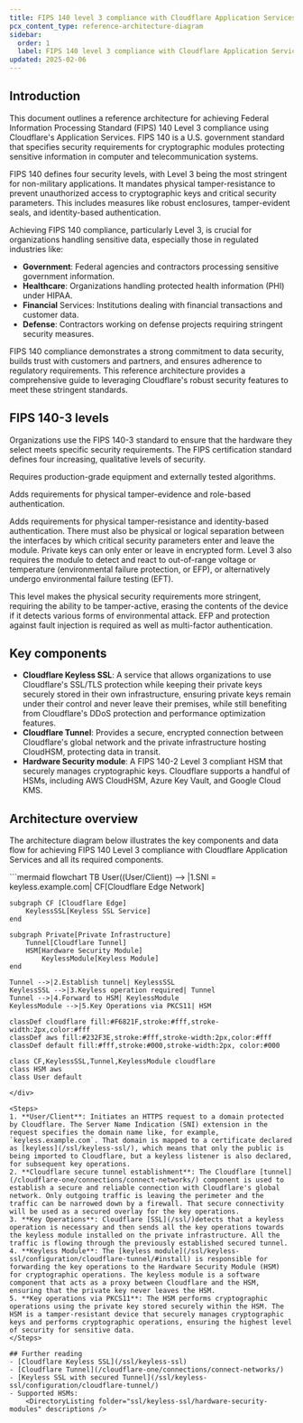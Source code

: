 ```yaml
---
title: FIPS 140 level 3 compliance with Cloudflare Application Services
pcx_content_type: reference-architecture-diagram
sidebar:
  order: 1
  label: FIPS 140 level 3 compliance with Cloudflare Application Services
updated: 2025-02-06
---
```



## Introduction

This document outlines a reference architecture for achieving Federal Information Processing Standard (FIPS) 140 Level 3 compliance using Cloudflare's Application Services. FIPS 140 is a U.S. government standard that specifies security requirements for cryptographic modules protecting sensitive information in computer and telecommunication systems.

FIPS 140 defines four security levels, with Level 3 being the most stringent for non-military applications. It mandates physical tamper-resistance to prevent unauthorized access to cryptographic keys and critical security parameters. This includes measures like robust enclosures, tamper-evident seals, and identity-based authentication.

Achieving FIPS 140 compliance, particularly Level 3, is crucial for organizations handling sensitive data, especially those in regulated industries like:

- **Government**: Federal agencies and contractors processing sensitive government information.
- **Healthcare**: Organizations handling protected health information (PHI) under HIPAA.
- **Financial** Services: Institutions dealing with financial transactions and customer data.
- **Defense**: Contractors working on defense projects requiring stringent security measures.

FIPS 140 compliance demonstrates a strong commitment to data security, builds trust with customers and partners, and ensures adherence to regulatory requirements. This reference architecture provides a comprehensive guide to leveraging Cloudflare's robust security features to meet these stringent standards.

## FIPS 140-3 levels

Organizations use the FIPS 140-3 standard to ensure that the hardware they select meets specific security requirements. The FIPS certification standard defines four increasing, qualitative levels of security.

<Tabs syncKey="dashPlusAPI"> <TabItem label="Level 1">

Requires production-grade equipment and externally tested algorithms.

</TabItem> <TabItem label="Level 2">

Adds requirements for physical tamper-evidence and role-based authentication.

</TabItem> <TabItem label="Level 3">

Adds requirements for physical tamper-resistance and identity-based authentication. There must also be physical or logical separation between the interfaces by which critical security parameters enter and leave the module. Private keys can only enter or leave in encrypted form. Level 3 also requires the module to detect and react to out-of-range voltage or temperature (environmental failure protection, or EFP), or alternatively undergo environmental failure testing (EFT).

</TabItem> <TabItem label="Level 4">

This level makes the physical security requirements more stringent, requiring the ability to be tamper-active, erasing the contents of the device if it detects various forms of environmental attack. EFP and protection against fault injection is required as well as multi-factor authentication.

</TabItem> </Tabs>

## Key components

- **Cloudflare Keyless SSL**: A service that allows organizations to use Cloudflare's SSL/TLS protection while keeping their private keys securely stored in their own infrastructure, ensuring private keys remain under their control and never leave their premises, while still benefiting from Cloudflare's DDoS protection and performance optimization features.
- **Cloudflare Tunnel**: Provides a secure, encrypted connection between Cloudflare's global network and the private infrastructure hosting CloudHSM, protecting data in transit.
- **Hardware Security module**: A FIPS 140-2 Level 3 compliant HSM that securely manages cryptographic keys. Cloudflare supports a handful of HSMs, including AWS CloudHSM, Azure Key Vault, and Google Cloud KMS.

## Architecture overview

The architecture diagram below illustrates the key components and data flow for achieving FIPS 140 Level 3 compliance with Cloudflare Application Services and all its required components.

<div style={{ display: 'flex', justifyContent: 'center', width: '100%' }}>
  ```mermaid
  flowchart TB
    User((User/Client)) --> |1.SNI = keyless.example.com| CF[Cloudflare Edge Network]

    subgraph CF [Cloudflare Edge]
        KeylessSSL[Keyless SSL Service]
    end

    subgraph Private[Private Infrastructure]
        Tunnel[Cloudflare Tunnel]
        HSM[Hardware Security Module]
    		KeylessModule[Keyless Module]
    end

    Tunnel -->|2.Establish tunnel| KeylessSSL
    KeylessSSL -->|3.Keyless operation required| Tunnel
    Tunnel -->|4.Forward to HSM| KeylessModule
    KeylessModule -->|5.Key Operations via PKCS11| HSM

    classDef cloudflare fill:#F6821F,stroke:#fff,stroke-width:2px,color:#fff
    classDef aws fill:#232F3E,stroke:#fff,stroke-width:2px,color:#fff
    classDef default fill:#fff,stroke:#000,stroke-width:2px, color:#000

    class CF,KeylessSSL,Tunnel,KeylessModule cloudflare
    class HSM aws
    class User default

```
</div>

<Steps>
1. **User/Client**: Initiates an HTTPS request to a domain protected by Cloudflare. The Server Name Indication (SNI) extension in the request specifies the domain name like, for example, `keyless.example.com`. That domain is mapped to a certificate declared as [keyless](/ssl/keyless-ssl/), which means that only the public is being imported to Cloudflare, but a keyless listener is also declared, for subsequent key operations.
2. **Cloudflare secure tunnel establishment**: The Cloudflare [tunnel](/cloudflare-one/connections/connect-networks/) component is used to establish a secure and reliable connection with Cloudflare's global network. Only outgoing traffic is leaving the perimeter and the traffic can be narrowed down by a firewall. That secure connectivity will be used as a secured overlay for the key operations.
3. **Key Operations**: Cloudflare [SSL](/ssl/)detects that a keyless operation is necessary and then sends all the key operations towards the keyless module installed on the private infrastructure. All the traffic is flowing through the previously established secured tunnel.
4. **Keyless Module**: The [keyless module](/ssl/keyless-ssl/configuration/cloudflare-tunnel/#install) is responsible for forwarding the key operations to the Hardware Security Module (HSM) for cryptographic operations. The keyless module is a software component that acts as a proxy between Cloudflare and the HSM, ensuring that the private key never leaves the HSM.
5. **Key operations via PKCS11**: The HSM performs cryptographic operations using the private key stored securely within the HSM. The HSM is a tamper-resistant device that securely manages cryptographic keys and performs cryptographic operations, ensuring the highest level of security for sensitive data.
</Steps>

## Further reading
- [Cloudflare Keyless SSL](/ssl/keyless-ssl)
- [Cloudflare Tunnel](/cloudflare-one/connections/connect-networks/)
- [Keyless SSL with secured Tunnel](/ssl/keyless-ssl/configuration/cloudflare-tunnel/)
- Supported HSMs:
	<DirectoryListing folder="ssl/keyless-ssl/hardware-security-modules" descriptions />
